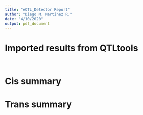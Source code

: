 ```yaml
---
title: "eQTL_Detector Report"
author: "Diego M. Martínez R."
date: "4/10/2020"
output: pdf_document
---
```


# Imported results from QTLtools


```r



```


```r


```





# Cis summary


# Trans summary







   
